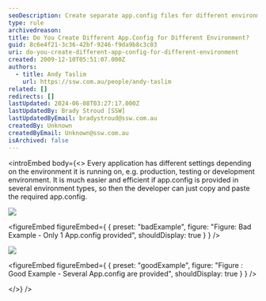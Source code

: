 ```yaml
---
seoDescription: Create separate app.config files for different environments to simplify development and deployment processes.
type: rule
archivedreason:
title: Do You Create Different App.Config for Different Environment?
guid: 8c6e4f21-3c36-42bf-9246-f9da9b8c3c03
uri: do-you-create-different-app-config-for-different-environment
created: 2009-12-10T05:51:07.000Z
authors:
  - title: Andy Taslim
    url: https://ssw.com.au/people/andy-taslim
related: []
redirects: []
lastUpdated: 2024-06-08T03:27:17.000Z
lastUpdatedBy: Brady Stroud [SSW]
lastUpdatedByEmail: bradystroud@ssw.com.au
createdBy: Unknown
createdByEmail: Unknown@ssw.com.au
isArchived: false
---
```


<introEmbed
  body={<>
Every application has different settings depending on the environment it is running on, e.g. production, testing or development environment.
It is much easier and efficient if app.config is provided in several environment types, so then the developer can just copy and paste the required app.config.

![](/uploads/rules/do-you-create-different-app-config-for-different-environment/AppConfigBad.jpg)

<figureEmbed figureEmbed={ {
  preset: "badExample",
  figure: "Figure: Bad Example - Only 1 App.config provided",
  shouldDisplay: true
} } />


![](/uploads/rules/do-you-create-different-app-config-for-different-environment/App.config.jpg)

<figureEmbed figureEmbed={ {
  preset: "goodExample",
  figure: "Figure : Good Example - Several App.config are provided",
  shouldDisplay: true
} } />

  </>}
/>
